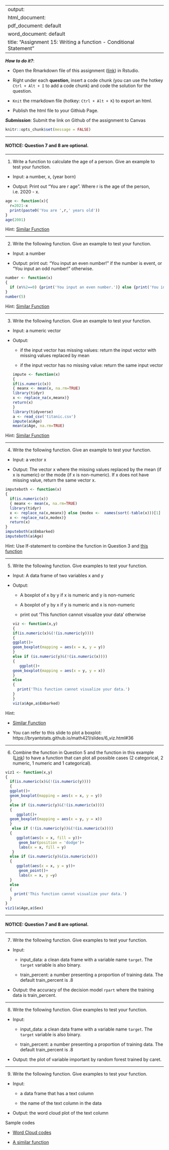 
---
output: 
  html_document:
  pdf_document: default
  word_document: default
title: "Assignment 15: Writing a function - Conditional Statement"
---

***How to do it?***: 

- Open the Rmarkdown file of this assignment ([link](fa2021_assignment15.Rmd)) in Rstudio. 

- Right under each **question**, insert  a code chunk (you can use the hotkey `Ctrl + Alt + I` to add a code chunk) and code the solution for the question. 

- `Knit` the rmarkdown file (hotkey: `Ctrl + Alt + K`) to export an html.  

-  Publish the html file to your Githiub Page. 

***Submission***: Submit the link on Github of the assignment to Canvas

```r
knitr::opts_chunk$set(message = FALSE)
```

-------

#### NOTICE: Question 7 and 8 are optional. 

-------

1. Write a function to calculate the age of a person.  Give an example to test your function. 

- Input: a number, x, (year born)

- Output: Print out "You are r age". Where r is the age of the person, i.e. 2020 - x. 
```r
age <- function(x){
  r=2021-x
  print(paste0('You are ',r,' years old'))
}
age(2001)
```

Hint: [Similar Function](https://bryantstats.github.io/math421/gganimate/17_writing_functions_fa21.html#41)

-------

2. Write the following function. Give an example to test your function. 

- Input: a number

- Output: print out: "You input an even number!" if the number is event, or "You input an odd number!" otherwise. 
```r
number <- function(x)
{
  if (x%%2==0) {print('You input an even number.')} else {print('You input an odd number.')} 
}
number(5)
```

Hint: [Similar Function](https://bryantstats.github.io/math421/gganimate/17_writing_functions_fa21.html#45)

-------

3. Write the following function.  Give an example to test your function. 

- Input: a numeric vector 

- Output:  

  - if the input vector has missing values: return the input vector with missing values replaced by mean
  
  - if the input vector has no missing value: return the same input vector
```r
impute <- function(x)
{
  if(is.numeric(x))
  { meanx <- mean(x, na.rm=TRUE)
  library(tidyr)
  x <- replace_na(x,meanx)}
  return(x)
}
library(tidyverse)
a <- read_csv('titanic.csv')
impute(a$Age)
mean(a$Age, na.rm=TRUE)
```
  
Hint: [Similar Function](https://bryantstats.github.io/math421/gganimate/17_writing_functions_fa21.html#49)

-------

4. Write the following function.  Give an example to test your function. 

- Input: a vector x 

- Output:  The vector x where the missing values replaced by the mean (if x is numeric) or the mode (if x is non-numeric).  If x does not have missing value, return the same vector x.  
```r
imputeboth <- function(x)
{
  if(is.numeric(x))
  { meanx <- mean(x, na.rm=TRUE)
  library(tidyr)
  x <- replace_na(x,meanx)} else {modex <-  names(sort(-table(x)))[1]
  x <- replace_na(x,modex)}
  return(x)
}
imputeboth(a$Embarked)
imputeboth(a$Age)
```

Hint: Use If-statement to combine the function in Question 3 and [this function](https://bryantstats.github.io/math421/gganimate/17_writing_functions_fa21.html#49)

-------

5. Write the following function. Give examples to test your function. 

- Input: A data frame of two variables x and y

- Output: 

  - A boxplot of x by y if x is numeric and y is non-numeric
 
  - A boxplot of y by x if y is numeric and x is non-numeric
 
  - print out 'This function cannot visualize your data' otherwise
```r
viz <- function(x,y)
{
  if(is.numeric(x)&(!(is.numeric(y))))
  {
  ggplot()+
  geom_boxplot(mapping = aes(x = x, y = y))
  }
  else if (is.numeric(y)&(!(is.numeric(x))))
  {
     ggplot()+
  geom_boxplot(mapping = aes(x = y, y = x))
  }
  else 
  {
    print('This function cannot visualize your data.')
  }
}
viz(a$Age,a$Embarked)
```

Hint: 

- [Similar Function](https://bryantstats.github.io/math421/gganimate/17_writing_functions_fa21.html#53)
 
- You can refer to this slide to plot a boxplot: https://bryantstats.github.io/math421/slides/6_viz.html#36
 
-------
 
6. Combine the function in Question 5 and the function in this example ([Link](https://bryantstats.github.io/math421/gganimate/17_writing_functions_fa21.html#53)) to have a function that can plot all possible cases (2 categorical, 2 numeric, 1 numeric and 1 categorical). 
```r
viz1 <- function(x,y)
{
  if(is.numeric(x)&(!(is.numeric(y))))
  {
  ggplot()+
  geom_boxplot(mapping = aes(x = x, y = y))
  }
  else if (is.numeric(y)&(!(is.numeric(x))))
  {
     ggplot()+
  geom_boxplot(mapping = aes(x = y, y = x))
  }
   else if (!(is.numeric(y))&(!(is.numeric(x))))
  {
     ggplot(aes(x = x, fill = y))+
      geom_bar(position = 'dodge')+
      labs(x = x, fill = y)
   }
  else if (is.numeric(y)&(is.numeric(x)))
  {
     ggplot(aes(x = x, y = y))+
      geom_point()+
      labs(x = x, y =y)
  }
  else 
  {
    print('This function cannot visualize your data.')
  }
}
viz1(a$Age,a$Sex)
```

-------

#### NOTICE: Question 7 and 8 are optional. 

-------

7. Write the following function. Give examples to test your function. 

- Input: 

  - input_data: a clean data frame with a variable name `target`. The `target` variable is also binary. 
  
  - train_percent: a number presenting a proportion of training data. The default train_percent is .8

- Output: the accuracy of the decision model `rpart` where the training data is train_percent. 

-------

8. Write the following function. Give examples to test your function. 

- Input: 

  - input_data: a clean data frame with a variable name `target`. The `target` variable is also binary. 
  
  - train_percent: a number presenting a proportion of training data. The default train_percent is .8

- Output: the plot of variable important by random forest trained by caret. 


---
9. Write the following function. Give examples to test your function. 

- Input: 

  - a data frame that has a text column 
  
  - the name of the text column in the data

- Output: the word cloud plot of the text column

Sample codes

- [Word Cloud codes](https://bryantstats.github.io/math421/text_mining_sample_codes2.html#2_Word_Cloud)

- [A similar function](https://bryantstats.github.io/math421/gganimate/17_writing_functions_fa21_fa21.html#10)


